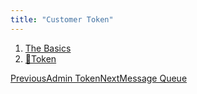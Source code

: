 ```yaml
---
title: "Customer Token"
---
```


1. [The Basics](/maginium/the-basics)
2. [🔗Token](/maginium/the-basics/token)

[PreviousAdmin Token](/maginium/the-basics/token/admin-token)[NextMessage Queue](/maginium/the-basics/message-queue)
